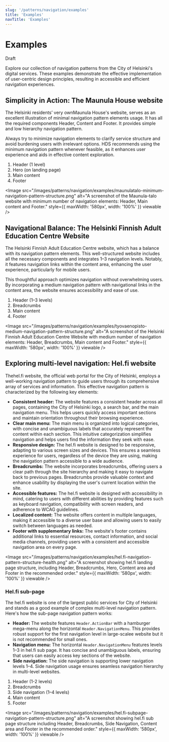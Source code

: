 ```yaml
---
slug: '/patterns/navigation/examples'
title: 'Examples'
navTitle: 'Examples'
---
```



# Examples

<StatusLabel variant="rounded" type="error">Draft</StatusLabel>

<LeadParagraph>
  Explore our collection of navigation patterns from the City of Helsinki's digital services. These examples demonstrate the effective implementation of user-centric design principles, resulting in accessible and efficient navigation experiences.
</LeadParagraph>

## Simplicity in Action: The Maunula House website

The Helsinki residents’ very own<ExternalLink href="https://maunulatalo.hel.fi/">Maunula House's website</ExternalLink>, serves as an excellent illustration of minimal navigation pattern elements usage. It has all the required components Header, Content and Footer. It provides simple and low hierarchy navigation pattern.

Always try to minimize navigation elements to clarify service structure and avoid burdening users with irrelevant options. HDS recommends using the minimum navigation pattern whenever feasible, as it enhances user experience and aids in effective content exploration.

1. Header (1 level)
2. Hero (on landing page)
3. Main content
4. Footer

<Image
  src="/images/patterns/navigation/examples/maunulatalo-minimum-navigation-pattern-structure.png"
  alt="A screenshot of the Maunula-talo website with minimum number of navigation elements: Header, Main content and Footer."
  style={{ maxWidth: '580px', width: '100%' }}
  viewable
/>

## Navigational Balance: The Helsinki Finnish Adult Education Centre Website

The <ExternalLink href="https://tyovaenopisto.hel.fi/">Helsinki Finnish Adult Education Centre website</ExternalLink>, which has a balance with its navigation pattern elements. This well-structured website includes all the necessary components and integrates 1–3 navigation levels. Notably, it features navigation links within the content area, enhancing the user experience, particularly for mobile users.

This thoughtful approach optimizes navigation without overwhelming users. By incorporating a medium navigation pattern with navigational links in the content area, the website ensures accessibility and ease of use.

1. Header (1–3 levels)
2. Breadcrumbs
3. Main content
4. Footer

<Image
  src="/images/patterns/navigation/examples/tyovaenopisto-medium-navigation-pattern-structure.png"
  alt="A screenshot of the Helsinki Finnish Adult Education Centre Website with medium number of navigation elements: Header, Breadcrumbs, Main content and Footer."
  style={{ maxWidth: '580px', width: '100%' }}
  viewable
/>

## Exploring multi-level navigation: Hel.fi website

The<ExternalLink href="https://hel.fi">hel.fi website</ExternalLink>, the official web portal for the City of Helsinki, employs a well-working navigation pattern to guide users through its comprehensive array of services and information. This effective navigation pattern is characterized by the following key elements:

<ul style={{ marginBottom: 0 }}>
    <li>
      <strong>Consistent header:</strong> The website features a consistent header across all pages, containing the City of Helsinki logo, a search bar, and the main navigation menu. This helps users quickly access important sections and maintain orientation throughout their browsing experience.
    </li>
    <li>
      <strong>Clear main menu:</strong> The main menu is organized into logical categories, with concise and unambiguous labels that accurately represent the content within each section. This intuitive categorization simplifies navigation and helps users find the information they seek with ease.
    </li>
    <li>
      <strong>Responsive design:</strong> The hel.fi website is designed to be responsive, adapting to various screen sizes and devices. This ensures a seamless experience for users, regardless of the device they are using, making the navigation pattern accessible to a wide audience.
    </li>
    <li>
      <strong>Breadcrumbs:</strong> The website incorporates breadcrumbs, offering users a clear path through the site hierarchy and making it easy to navigate back to previous pages. Breadcrumbs provide valuable context and enhance usability by displaying the user's current location within the site.
    </li>
    <li>
      <strong>Accessible features:</strong> The hel.fi website is designed with accessibility in mind, catering to users with different abilities by providing features such as keyboard navigation, compatibility with screen readers, and adherence to WCAG guidelines.
    </li>
    <li>
      <strong>Localized content:</strong> The website offers content in multiple languages, making it accessible to a diverse user base and allowing users to easily switch between languages as needed.
    </li>
    <li>
      <strong>Footer with supplementary links:</strong> The website's footer contains additional links to essential resources, contact information, and social media channels, providing users with a consistent and accessible navigation area on every page.
    </li>
</ul>

<Image
  src="/images/patterns/navigation/examples/hel.fi-navigation-pattern-structure-health.png"
  alt="A screenshot showing hel.fi landing page structure, including Header, Breadcrumbs, Hero, Content area and Footer in the recommended order."
  style={{ maxWidth: '580px', width: '100%' }}
  viewable
/>

### Hel.fi sub-page

The hel.fi website is one of the largest public services for City of Helsinki and stands as a good example of complex multi-level navigation pattern. Here's how the sub-page navigation pattern works:
- **Header:** The website features `Header.ActionBar` with a hamburger mega-menu along the horizontal `Header.NavigationMenu`. This provides robust support for the first navigation level in large-scalee website but it is not recommended for small ones.
- **Navigation menu:** The horizontal `Header.NavigationMenu` features levels 1–3 in hel.fi sub page. It has concise and unambiguous labels, ensuring that users can easily access key sections of the website.
- **Side navigation:** The side navigation is supporting lower navigation levels 1–4. Side navigation usage ensures seamless navigation hierarchy in multi-level websites.

1. Header (1-2 levels)
2. Breadcrumbs
3. Side navigation (1–4 levels)
4. Main content
5. Footer

<Image
  src="/images/patterns/navigation/examples/hel.fi-subpage-navigation-pattern-structure.png"
  alt="A screenshot showing hel.fi sub page structure including Header, Breadcrumbs, Side Navigation, Content area and Footer in the recommended order."
  style={{ maxWidth: '580px', width: '100%' }}
  viewable
/>